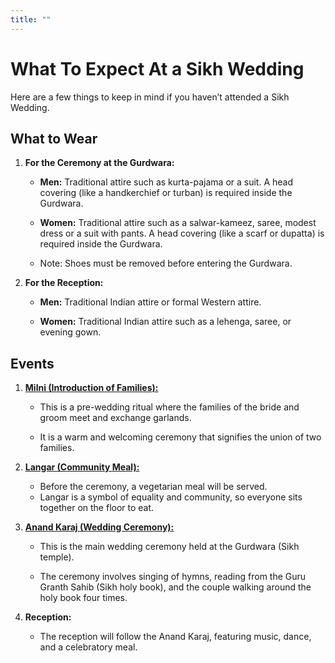 ```yaml
---
title: ""
---
```


# What To Expect At a Sikh Wedding

Here are a few things to keep in mind if you haven’t attended a Sikh Wedding.

## What to Wear

1.  **For the Ceremony at the Gurdwara:**

    -   **Men:** Traditional attire such as kurta-pajama or a suit. A head covering (like a handkerchief or turban) is required inside the Gurdwara.

    -   **Women:** Traditional attire such as a salwar-kameez, saree, modest dress or a suit with pants. A head covering (like a scarf or dupatta) is required inside the Gurdwara.

    -   Note: Shoes must be removed before entering the Gurdwara.

2.  **For the Reception:**

    -   **Men:** Traditional Indian attire or formal Western attire.

    -   **Women:** Traditional Indian attire such as a lehenga, saree, or evening gown.


## Events

1.  [**Milni (Introduction of Families):**](https://en.wikipedia.org/wiki/Punjabi_wedding_traditions#:~:text=Milni%20literally%20means%20%22introductions%22.,and%20exchange%20garlands%20of%20flowers.){target="_blank"}

    -   This is a pre-wedding ritual where the families of the bride and groom meet and exchange garlands.

    -   It is a warm and welcoming ceremony that signifies the union of two families.

2.  [**Langar (Community Meal):**](https://en.wikipedia.org/wiki/Langar_(Sikhism)){target="_blank"}

    -   Before the ceremony, a vegetarian meal will be served.
    -   Langar is a symbol of equality and community, so everyone sits together on the floor to eat.

3.  [**Anand Karaj (Wedding Ceremony):**](https://en.wikipedia.org/wiki/Anand_Karaj){target="_blank"}

    -   This is the main wedding ceremony held at the Gurdwara (Sikh temple).

    -   The ceremony involves singing of hymns, reading from the Guru Granth Sahib (Sikh holy book), and the couple walking around the holy book four times.

4.  **Reception:**

    -   The reception will follow the Anand Karaj, featuring music, dance, and a celebratory meal.